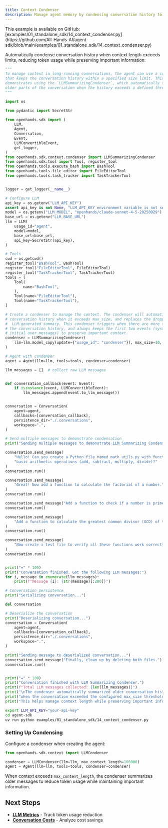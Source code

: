 ```yaml
---
title: Context Condenser
description: Manage agent memory by condensing conversation history to save tokens.
---
```


<Note>
This example is available on GitHub: [examples/01_standalone_sdk/14_context_condenser.py](https://github.com/All-Hands-AI/agent-sdk/blob/main/examples/01_standalone_sdk/14_context_condenser.py)
</Note>

Automatically condense conversation history when context length exceeds limits, reducing token usage while preserving important information:

```python icon="python" examples/01_standalone_sdk/14_context_condenser.py
"""
To manage context in long-running conversations, the agent can use a context condenser
that keeps the conversation history within a specified size limit. This example
demonstrates using the `LLMSummarizingCondenser`, which automatically summarizes
older parts of the conversation when the history exceeds a defined threshold.
"""

import os

from pydantic import SecretStr

from openhands.sdk import (
    LLM,
    Agent,
    Conversation,
    Event,
    LLMConvertibleEvent,
    get_logger,
)
from openhands.sdk.context.condenser import LLMSummarizingCondenser
from openhands.sdk.tool import Tool, register_tool
from openhands.tools.execute_bash import BashTool
from openhands.tools.file_editor import FileEditorTool
from openhands.tools.task_tracker import TaskTrackerTool


logger = get_logger(__name__)

# Configure LLM
api_key = os.getenv("LLM_API_KEY")
assert api_key is not None, "LLM_API_KEY environment variable is not set."
model = os.getenv("LLM_MODEL", "openhands/claude-sonnet-4-5-20250929")
base_url = os.getenv("LLM_BASE_URL")
llm = LLM(
    usage_id="agent",
    model=model,
    base_url=base_url,
    api_key=SecretStr(api_key),
)

# Tools
cwd = os.getcwd()
register_tool("BashTool", BashTool)
register_tool("FileEditorTool", FileEditorTool)
register_tool("TaskTrackerTool", TaskTrackerTool)
tools = [
    Tool(
        name="BashTool",
    ),
    Tool(name="FileEditorTool"),
    Tool(name="TaskTrackerTool"),
]

# Create a condenser to manage the context. The condenser will automatically truncate
# conversation history when it exceeds max_size, and replaces the dropped events with an
#  LLM-generated summary. This condenser triggers when there are more than ten events in
# the conversation history, and always keeps the first two events (system prompts,
# initial user messages) to preserve important context.
condenser = LLMSummarizingCondenser(
    llm=llm.model_copy(update={"usage_id": "condenser"}), max_size=10, keep_first=2
)

# Agent with condenser
agent = Agent(llm=llm, tools=tools, condenser=condenser)

llm_messages = []  # collect raw LLM messages


def conversation_callback(event: Event):
    if isinstance(event, LLMConvertibleEvent):
        llm_messages.append(event.to_llm_message())


conversation = Conversation(
    agent=agent,
    callbacks=[conversation_callback],
    persistence_dir="./.conversations",
    workspace=".",
)

# Send multiple messages to demonstrate condensation
print("Sending multiple messages to demonstrate LLM Summarizing Condenser...")

conversation.send_message(
    "Hello! Can you create a Python file named math_utils.py with functions for "
    "basic arithmetic operations (add, subtract, multiply, divide)?"
)
conversation.run()

conversation.send_message(
    "Great! Now add a function to calculate the factorial of a number."
)
conversation.run()

conversation.send_message("Add a function to check if a number is prime.")
conversation.run()

conversation.send_message(
    "Add a function to calculate the greatest common divisor (GCD) of two numbers."
)
conversation.run()

conversation.send_message(
    "Now create a test file to verify all these functions work correctly."
)
conversation.run()


print("=" * 100)
print("Conversation finished. Got the following LLM messages:")
for i, message in enumerate(llm_messages):
    print(f"Message {i}: {str(message)[:200]}")

# Conversation persistence
print("Serializing conversation...")

del conversation

# Deserialize the conversation
print("Deserializing conversation...")
conversation = Conversation(
    agent=agent,
    callbacks=[conversation_callback],
    persistence_dir="./.conversations",
    workspace=".",
)

print("Sending message to deserialized conversation...")
conversation.send_message("Finally, clean up by deleting both files.")
conversation.run()


print("=" * 100)
print("Conversation finished with LLM Summarizing Condenser.")
print(f"Total LLM messages collected: {len(llm_messages)}")
print("\nThe condenser automatically summarized older conversation history")
print("when the conversation exceeded the configured max_size threshold.")
print("This helps manage context length while preserving important information.")
```

```bash Running the Example
export LLM_API_KEY="your-api-key"
cd agent-sdk
uv run python examples/01_standalone_sdk/14_context_condenser.py
```

### Setting Up Condensing

Configure a condenser when creating the agent:

```python highlight={3-4}
from openhands.sdk.context import LLMCondenser

condenser = LLMCondenser(llm=llm, max_context_length=100000)
agent = Agent(llm=llm, tools=tools, condenser=condenser)
```

When context exceeds `max_context_length`, the condenser summarizes older messages to reduce token usage while maintaining important information.

## Next Steps

- **[LLM Metrics](/sdk/guides/llm-metrics)** - Track token usage reduction
- **[Conversation Costs](/sdk/guides/conversation-costs)** - Analyze cost savings
